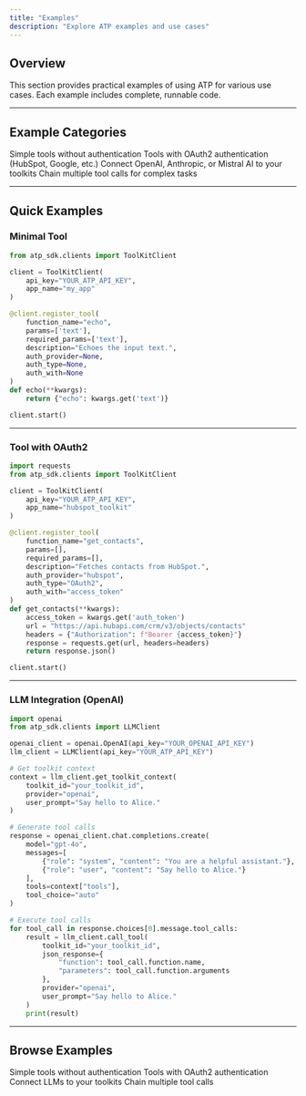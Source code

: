 ```yaml
---
title: "Examples"
description: "Explore ATP examples and use cases"
---
```


## Overview

This section provides practical examples of using ATP for various use cases. Each example includes complete, runnable code.

---

## Example Categories

<CardGroup cols={2}>
  <Card title="Basic Tools" icon="wrench" href="/examples/basic">
    Simple tools without authentication
  </Card>
  <Card title="OAuth2 Tools" icon="lock" href="/examples/oauth-tools">
    Tools with OAuth2 authentication (HubSpot, Google, etc.)
  </Card>
  <Card title="LLM Integration" icon="robot" href="/examples/llm-integration">
    Connect OpenAI, Anthropic, or Mistral AI to your toolkits
  </Card>
  <Card title="Multi-Step Workflows" icon="diagram-project" href="/examples/workflows">
    Chain multiple tool calls for complex tasks
  </Card>
</CardGroup>

---

## Quick Examples

### Minimal Tool

```python
from atp_sdk.clients import ToolKitClient

client = ToolKitClient(
    api_key="YOUR_ATP_API_KEY",
    app_name="my_app"
)

@client.register_tool(
    function_name="echo",
    params=['text'],
    required_params=['text'],
    description="Echoes the input text.",
    auth_provider=None,
    auth_type=None,
    auth_with=None
)
def echo(**kwargs):
    return {"echo": kwargs.get('text')}

client.start()
```

---

### Tool with OAuth2

```python
import requests
from atp_sdk.clients import ToolKitClient

client = ToolKitClient(
    api_key="YOUR_ATP_API_KEY",
    app_name="hubspot_toolkit"
)

@client.register_tool(
    function_name="get_contacts",
    params=[],
    required_params=[],
    description="Fetches contacts from HubSpot.",
    auth_provider="hubspot",
    auth_type="OAuth2",
    auth_with="access_token"
)
def get_contacts(**kwargs):
    access_token = kwargs.get('auth_token')
    url = "https://api.hubapi.com/crm/v3/objects/contacts"
    headers = {"Authorization": f"Bearer {access_token}"}
    response = requests.get(url, headers=headers)
    return response.json()

client.start()
```

---

### LLM Integration (OpenAI)

```python
import openai
from atp_sdk.clients import LLMClient

openai_client = openai.OpenAI(api_key="YOUR_OPENAI_API_KEY")
llm_client = LLMClient(api_key="YOUR_ATP_API_KEY")

# Get toolkit context
context = llm_client.get_toolkit_context(
    toolkit_id="your_toolkit_id",
    provider="openai",
    user_prompt="Say hello to Alice."
)

# Generate tool calls
response = openai_client.chat.completions.create(
    model="gpt-4o",
    messages=[
        {"role": "system", "content": "You are a helpful assistant."},
        {"role": "user", "content": "Say hello to Alice."}
    ],
    tools=context["tools"],
    tool_choice="auto"
)

# Execute tool calls
for tool_call in response.choices[0].message.tool_calls:
    result = llm_client.call_tool(
        toolkit_id="your_toolkit_id",
        json_response={
            "function": tool_call.function.name,
            "parameters": tool_call.function.arguments
        },
        provider="openai",
        user_prompt="Say hello to Alice."
    )
    print(result)
```

---

## Browse Examples

<CardGroup cols={2}>
  <Card title="Basic Tools" icon="wrench" href="/examples/basic">
    Simple tools without authentication
  </Card>
  <Card title="OAuth2 Tools" icon="lock" href="/examples/oauth-tools">
    Tools with OAuth2 authentication
  </Card>
  <Card title="LLM Integration" icon="robot" href="/examples/llm-integration">
    Connect LLMs to your toolkits
  </Card>
  <Card title="Multi-Step Workflows" icon="diagram-project" href="/examples/workflows">
    Chain multiple tool calls
  </Card>
</CardGroup>
